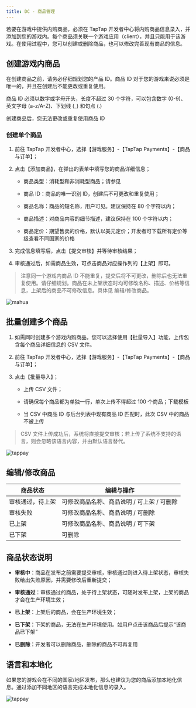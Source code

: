 ```yaml
---
title: DC - 商品管理
---
```


<head>
  <meta name="robots" content="noindex" />
</head>

若要在游戏中提供内购商品，必须在 TapTap 开发者中心将内购商品信息录入，并添加到您的游戏内。每个商品须关联一个游戏应用（client），并且只能用于该游戏。在使用过程中，您可以创建或删除商品，也可以修改完善现有商品的信息。

## 创建游戏内商品
在创建商品之前，请务必仔细规划您的产品 ID。商品 ID 对于您的游戏来说必须是唯一的，并且在创建后不能更改或重复使用。

商品 ID 必须以数字或字母开头，长度不超过 30 个字符，可以包含数字 (0-9)、英文字母 (a-z/A-Z)、下划线 (_) 和句点 (.)

创建商品后，您无法更改或重复使用商品 ID

### 创建单个商品

1. 前往 TapTap 开发者中心，选择【游戏服务】-【TapTap Payments】-【商品与订单】；

2. 点击【添加商品】，在弹出的表单中填写您的商品详细信息；

    - 商品类型：消耗型和非消耗型商品；请参见

    - 商品 ID：商品的唯一识别 ID，创建后不可更改和重复使用；

    - 商品名称：商品的短名称，用户可见。建议保持在 80 个字符以内；

    - 商品描述：对商品内容的细节描述，建议保持在 100 个字符以内；

    - 商品定价：期望售卖的价格，默认以美元定价；开发者可下载所有定价等级查看不同国家的价格

3. 完成信息填写后，点击【提交审核】并等待审核结果；

4. 审核通过后，如需商品生效，可点击商品对应操作列的【上架】即可。


> 注意同一个游戏内商品 ID 不能重复，提交后将不可更改，删除后也无法重复使用。请仔细规划。商品在未上架状态时均可修改名称、描述、价格等信息，上架后的商品不可修改信息。具体见 编辑/修改商品。


![mahua](https://capacity-files.lcfile.com/k9ozOtYY84oFlKnPahOgbDwKUtBjyQBy/add_sku.png)

## 批量创建多个商品
1. 如需同时创建多个游戏内购商品，您可以选择使用【批量导入】功能，上传包含每个商品详细信息的 CSV 文件。

2. 前往 TapTap 开发者中心，选择【游戏服务】-【TapTap Payments】-【商品与订单】；

3. 点击【批量导入】；

    - 上传 CSV 文件；

    - 请确保每个商品都为单独一行，单次上传不得超过 100 个商品；下载模板

    - 当 CSV 中商品 ID 与后台列表中现有商品 ID 匹配时，此次 CSV 中的商品不被上传

> CSV 文件上传成功后，系统将直接提交审核；若上传了系统不支持的语言，则会忽略该语言内容，并由默认语言替代。

![tappay](https://capacity-files.lcfile.com/pyCVuLGYb9hLWY4uKWzgxS8hQjxseRos/add_sku_batch.png)

## 编辑/修改商品

|  商品状态   | 编辑与操作  |
|  ----  | ----  |
| 审核通过，待上架  | 可修改商品名称、商品说明 / 可上架 / 可删除 |
| 审核失败 | 可修改商品名称、商品说明 / 可删除 |
| 已上架  | 可修改商品名称、商品说明 / 可下架 |
| 已下架  | 可删除 |

## 商品状态说明

* __审核中__：商品在发布之前需要提交审核，审核通过则进入待上架状态，审核失败给出失败原因，并需要修改后重新提交；

* __审核通过__：审核通过的商品，处于待上架状态，可随时发布上架，上架的商品才会在生产环境生效；

* __已上架__：上架后的商品，会在生产环境生效；

* __已下架__：下架的商品，无法在生产环境使用。如用户点击该商品后提示“该商品已下架”

* __已删除__：开发者可以删除商品，删除的商品不可再复用

## 语言和本地化
如果您的游戏会在不同的国家/地区发布，那么也建议为您的商品添加本地化信息。通过添加不同地区的语言完成本地化信息的录入。

![tappay](https://capacity-files.lcfile.com/kMigV2xglGugYrgwOGghYMCwoIFdtnM5/product-multilingual.png)